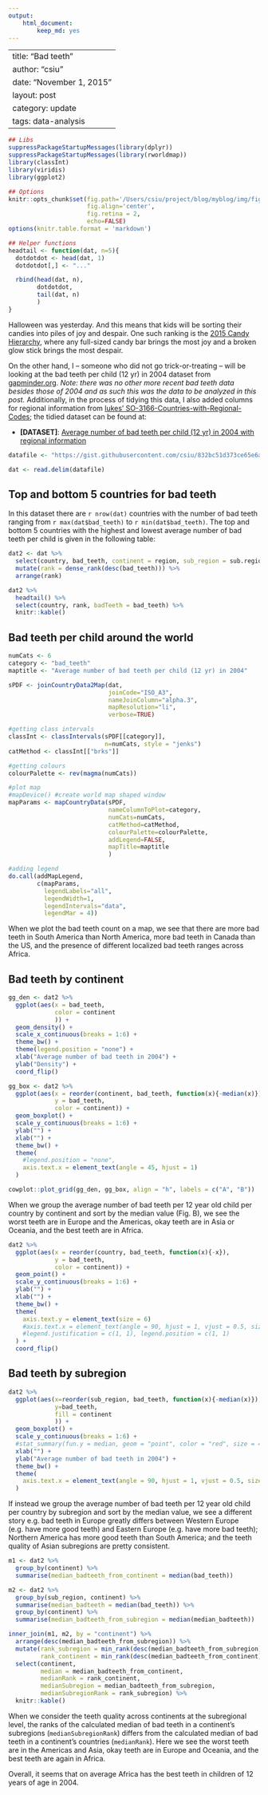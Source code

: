 ```yaml
---
output:
    html_document:
        keep_md: yes
---
```

---
title: "Bad teeth"
author: "csiu"
date: "November 1, 2015"
layout: post
category: update
tags: data-analysis
---
```r
## Libs
suppressPackageStartupMessages(library(dplyr))
suppressPackageStartupMessages(library(rworldmap))
library(classInt)
library(viridis)
library(ggplot2)

## Options
knitr::opts_chunk$set(fig.path='/Users/csiu/project/blog/myblog/img/figure/2015-11-01/',
                      fig.align='center',
                      fig.retina = 2,
                      echo=FALSE)
options(knitr.table.format = 'markdown')

## Helper functions
headtail <- function(dat, n=5){
  dotdotdot <- head(dat, 1)
  dotdotdot[,] <- "..."

  rbind(head(dat, n),
        dotdotdot,
        tail(dat, n)
        )
}
```

Halloween was yesterday. And this means that kids will be sorting their candies into piles of joy and despair. One such ranking is the [2015 Candy Hierarchy](http://boingboing.net/2015/10/31/the-candy-hierarchy-2015-your.html), where any full-sized candy bar brings the most joy and a broken glow stick brings the most despair.

On the other hand, I -- someone who did not go trick-or-treating -- will be looking at the bad teeth per child (12 yr) in 2004 dataset from [gapminder.org](http://www.gapminder.org/data/). *Note: there was no other more recent bad teeth data besides those of 2004 and as such this was the data to be analyzed in this post.* Additionally, in the process of tidying this data, I also added columns for regional information from [lukes' SO-3166-Countries-with-Regional-Codes ](https://github.com/lukes/ISO-3166-Countries-with-Regional-Codes/blob/master/all/all.csv); the tidied dataset can be found at:

- **[DATASET]**: [Average number of bad teeth per child (12 yr) in 2004 with regional information](https://gist.github.com/csiu/832bc51d373ce65e6a04#file-indicator-who-bad_teeth-regions-tsv)

```r
datafile <- "https://gist.githubusercontent.com/csiu/832bc51d373ce65e6a04/raw/24d76674b063a1082d5870a2b8f908f3c9a69d50/indicator-who-bad_teeth-regions.tsv"

dat <- read.delim(datafile)
```

## Top and bottom 5 countries for bad teeth
In this dataset there are `r nrow(dat)` countries with the number of bad teeth ranging from `r max(dat$bad_teeth)` to `r min(dat$bad_teeth)`. The top and bottom 5 countries with the highest and lowest average number of bad teeth per child is given in the following table:

```r
dat2 <- dat %>%
  select(country, bad_teeth, continent = region, sub_region = sub.region) %>%
  mutate(rank = dense_rank(desc(bad_teeth))) %>%
  arrange(rank)

dat2 %>%
  headtail() %>%
  select(country, rank, badTeeth = bad_teeth) %>%
  knitr::kable()
```

## Bad teeth per child around the world
```r
numCats <- 6
category <- "bad_teeth"
maptitle <- "Average number of bad teeth per child (12 yr) in 2004"

sPDF <- joinCountryData2Map(dat,
                            joinCode="ISO_A3",
                            nameJoinColumn="alpha.3",
                            mapResolution="li",
                            verbose=TRUE)

#getting class intervals
classInt <- classIntervals(sPDF[[category]],
                           n=numCats, style = "jenks")
catMethod <- classInt[["brks"]]

#getting colours
colourPalette <- rev(magma(numCats))

#plot map
#mapDevice() #create world map shaped window
mapParams <- mapCountryData(sPDF,
                            nameColumnToPlot=category,
                            numCats=numCats,
                            catMethod=catMethod,
                            colourPalette=colourPalette,
                            addLegend=FALSE,
                            mapTitle=maptitle
                            )

#adding legend
do.call(addMapLegend,
        c(mapParams,
          legendLabels="all",
          legendWidth=1,
          legendIntervals="data",
          legendMar = 4))
```

When we plot the bad teeth count on a map, we see that there are more bad teeth in South America than North America, more bad teeth in Canada than the US, and the presence of different localized bad teeth ranges across Africa.

## Bad teeth by continent
```r
gg_den <- dat2 %>%
  ggplot(aes(x = bad_teeth,
             color = continent
             )) +
  geom_density() +
  scale_x_continuous(breaks = 1:6) +
  theme_bw() +
  theme(legend.position = "none") +
  xlab("Average number of bad teeth in 2004") +
  ylab("Density") +
  coord_flip()

gg_box <- dat2 %>%
  ggplot(aes(x = reorder(continent, bad_teeth, function(x){-median(x)}),
             y = bad_teeth,
             color = continent)) +
  geom_boxplot() +
  scale_y_continuous(breaks = 1:6) +
  ylab("") +
  xlab("") +
  theme_bw() +
  theme(
    #legend.position = "none",
    axis.text.x = element_text(angle = 45, hjust = 1)
  )

cowplot::plot_grid(gg_den, gg_box, align = "h", labels = c("A", "B"))
```

When we group the average number of bad teeth per 12 year old child per country by continent and sort by the median value (Fig. B), we see the worst teeth are in Europe and the Americas, okay teeth are in Asia or Oceania, and the best teeth are in Africa.

```r
dat2 %>%
  ggplot(aes(x = reorder(country, bad_teeth, function(x){-x}),
             y = bad_teeth,
             color = continent)) +
  geom_point() +
  scale_y_continuous(breaks = 1:6) +
  ylab("") +
  xlab("") +
  theme_bw() +
  theme(
    axis.text.y = element_text(size = 6)
    #axis.text.x = element_text(angle = 90, hjust = 1, vjust = 0.5, size=6),
    #legend.justification = c(1, 1), legend.position = c(1, 1)
  ) +
  coord_flip()
```

## Bad teeth by subregion
```r
dat2 %>%
  ggplot(aes(x=reorder(sub_region, bad_teeth, function(x){-median(x)}),
             y=bad_teeth,
             fill = continent
             )) +
  geom_boxplot() +
  scale_y_continuous(breaks = 1:6) +
  #stat_summary(fun.y = median, geom = "point", color = "red", size = 4, alpha = 0.6) +
  xlab("") +
  ylab("Average number of bad teeth in 2004") +
  theme_bw() +
  theme(
    axis.text.x = element_text(angle = 90, hjust = 1, vjust = 0.5, size=6)
  )
```

If instead we group the average number of bad teeth per 12 year old child per country by subregion and sort by the median value, we see a different story e.g. bad teeth in Europe greatly differs between Western Europe (e.g. have more good teeth) and Eastern Europe (e.g. have more bad teeth); Northern America has more good teeth than South America; and the teeth quality of Asian subregions are pretty consistent.

```r
m1 <- dat2 %>%
  group_by(continent) %>%
  summarise(median_badteeth_from_continent = median(bad_teeth))

m2 <- dat2 %>%
  group_by(sub_region, continent) %>%
  summarise(median_badteeth = median(bad_teeth)) %>%
  group_by(continent) %>%
  summarise(median_badteeth_from_subregion = median(median_badteeth))

inner_join(m1, m2, by = "continent") %>%
  arrange(desc(median_badteeth_from_subregion)) %>%
  mutate(rank_subregion = min_rank(desc(median_badteeth_from_subregion)),
         rank_continent = min_rank(desc(median_badteeth_from_continent))) %>%
  select(continent,
         median = median_badteeth_from_continent,
         medianRank = rank_continent,
         medianSubregion = median_badteeth_from_subregion,
         medianSubregionRank = rank_subregion) %>%
  knitr::kable()
```

When we consider the teeth quality across continents at the subregional level, the ranks of the calculated median of bad teeth in a continent's subregions (`medianSubregionRank`) differs from the calculated median of bad teeth in a continent's countries (`medianRank`). Here we see the worst teeth are in the Americas and Asia, okay teeth are in Europe and Oceania, and the best teeth are again in Africa.

Overall, it seems that on average Africa has the best teeth in children of 12 years of age in 2004.
